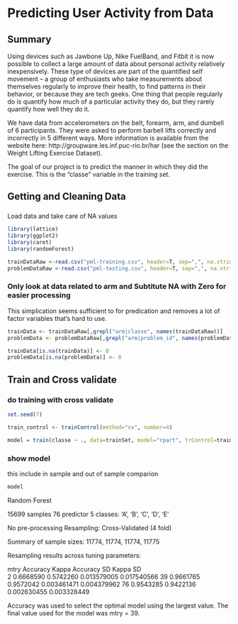 # Predicting User Activity from Data

## Summary
Using devices such as Jawbone Up, Nike FuelBand, and Fitbit it is now possible to collect a large amount of data about personal activity relatively inexpensively. These type of devices are part of the quantified self movement – a group of enthusiasts who take measurements about themselves regularly to improve their health, to find patterns in their behavior, or because they are tech geeks. One thing that people regularly do is quantify how much of a particular activity they do, but they rarely quantify how well they do it. 

We have data from accelerometers on the belt, forearm, arm, and dumbell of 6 participants. They were asked to perform barbell lifts correctly and incorrectly in 5 different ways. More information is available from the website here: http://groupware.les.inf.puc-rio.br/har (see the section on the Weight Lifting Exercise Dataset). 

The goal of our project is to predict the manner in which they did the exercise. This is the "classe" variable in the training set. 

## Getting and Cleaning Data

###
Load data and take care of NA values

```r
library(lattice)
library(ggplot2)
library(caret)
library(randomForest)

trainDataRaw <-read.csv("pml-training.csv", header=T, sep=",", na.strings=c("","#DIV/0!","NA"))
problemDataRaw <-read.csv("pml-testing.csv", header=T, sep=",", na.strings=c("","#DIV/0!","NA"))
```

### Only look at data related to arm and Subtitute NA with Zero for easier processing
This simplication seems sufficient to for predication and removes a lot of factor variables that's hard to use.
```r
trainData <- trainDataRaw[,grepl("arm|classe", names(trainDataRaw))]
problemData <- problemDataRaw[,grepl("arm|problem_id", names(problemDataRaw))]

trainData[is.na(trainData)] <- 0
problemData[is.na(problemData)] <- 0
```


## Train and Cross validate

### do training with cross validate
```r
set.seed(7)

train_control <- trainControl(method="cv", number=4)

model = train(classe ~ ., data=trainSet, model="rpart", trControl=train_control, ntree=100)

```

### show model
this include in sample and out of sample comparion
```r
model
```
Random Forest 

15699 samples
   76 predictor
    5 classes: 'A', 'B', 'C', 'D', 'E' 

No pre-processing
Resampling: Cross-Validated (4 fold) 

Summary of sample sizes: 11774, 11774, 11774, 11775 

Resampling results across tuning parameters:

  mtry  Accuracy   Kappa      Accuracy SD  Kappa SD   
   2    0.6668590  0.5742260  0.013579005  0.017540566
  39    0.9661765  0.9572042  0.003461471  0.004379962
  76    0.9543285  0.9422136  0.002630455  0.003328449

Accuracy was used to select the optimal model using  the largest value.
The final value used for the model was mtry = 39. 

